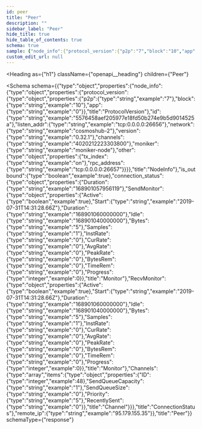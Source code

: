 ```yaml
---
id: peer
title: "Peer"
description: ""
sidebar_label: "Peer"
hide_title: true
hide_table_of_contents: true
schema: true
sample: {"node_info":{"protocol_version":{"p2p":"7","block":"10","app":"0"},"id":"5576458aef205977e18fd50b274e9b5d9014525a","listen_addr":"tcp:0.0.0.0:26656","network":"cosmoshub-2","version":"0.32.1","channels":"4020212223303800","moniker":"moniker-node","other":{"tx_index":"on","rpc_address":"tcp:0.0.0.0:26657"}},"is_outbound":true,"connection_status":{"Duration":"168901057956119","SendMonitor":{"Active":true,"Start":"2019-07-31T14:31:28.66Z","Duration":"168901060000000","Idle":"168901040000000","Bytes":"5","Samples":"1","InstRate":"0","CurRate":"0","AvgRate":"0","PeakRate":"0","BytesRem":"0","TimeRem":"0","Progress":0},"RecvMonitor":{"Active":true,"Start":"2019-07-31T14:31:28.66Z","Duration":"168901060000000","Idle":"168901040000000","Bytes":"5","Samples":"1","InstRate":"0","CurRate":"0","AvgRate":"0","PeakRate":"0","BytesRem":"0","TimeRem":"0","Progress":0},"Channels":[{"ID":48,"SendQueueCapacity":"1","SendQueueSize":"0","Priority":"5","RecentlySent":"0"}]},"remote_ip":"95.179.155.35"}
custom_edit_url: null
---
```



<Heading
  as={"h1"}
  className={"openapi__heading"}
  children={"Peer"}
>
</Heading>





<Schema
  schema={{"type":"object","properties":{"node_info":{"type":"object","properties":{"protocol_version":{"type":"object","properties":{"p2p":{"type":"string","example":"7"},"block":{"type":"string","example":"10"},"app":{"type":"string","example":"0"}},"title":"ProtocolVersion"},"id":{"type":"string","example":"5576458aef205977e18fd50b274e9b5d9014525a"},"listen_addr":{"type":"string","example":"tcp:0.0.0.0:26656"},"network":{"type":"string","example":"cosmoshub-2"},"version":{"type":"string","example":"0.32.1"},"channels":{"type":"string","example":"4020212223303800"},"moniker":{"type":"string","example":"moniker-node"},"other":{"type":"object","properties":{"tx_index":{"type":"string","example":"on"},"rpc_address":{"type":"string","example":"tcp:0.0.0.0:26657"}}}},"title":"NodeInfo"},"is_outbound":{"type":"boolean","example":true},"connection_status":{"type":"object","properties":{"Duration":{"type":"string","example":"168901057956119"},"SendMonitor":{"type":"object","properties":{"Active":{"type":"boolean","example":true},"Start":{"type":"string","example":"2019-07-31T14:31:28.66Z"},"Duration":{"type":"string","example":"168901060000000"},"Idle":{"type":"string","example":"168901040000000"},"Bytes":{"type":"string","example":"5"},"Samples":{"type":"string","example":"1"},"InstRate":{"type":"string","example":"0"},"CurRate":{"type":"string","example":"0"},"AvgRate":{"type":"string","example":"0"},"PeakRate":{"type":"string","example":"0"},"BytesRem":{"type":"string","example":"0"},"TimeRem":{"type":"string","example":"0"},"Progress":{"type":"integer","example":0}},"title":"Monitor"},"RecvMonitor":{"type":"object","properties":{"Active":{"type":"boolean","example":true},"Start":{"type":"string","example":"2019-07-31T14:31:28.66Z"},"Duration":{"type":"string","example":"168901060000000"},"Idle":{"type":"string","example":"168901040000000"},"Bytes":{"type":"string","example":"5"},"Samples":{"type":"string","example":"1"},"InstRate":{"type":"string","example":"0"},"CurRate":{"type":"string","example":"0"},"AvgRate":{"type":"string","example":"0"},"PeakRate":{"type":"string","example":"0"},"BytesRem":{"type":"string","example":"0"},"TimeRem":{"type":"string","example":"0"},"Progress":{"type":"integer","example":0}},"title":"Monitor"},"Channels":{"type":"array","items":{"type":"object","properties":{"ID":{"type":"integer","example":48},"SendQueueCapacity":{"type":"string","example":"1"},"SendQueueSize":{"type":"string","example":"0"},"Priority":{"type":"string","example":"5"},"RecentlySent":{"type":"string","example":"0"}},"title":"Channel"}}},"title":"ConnectionStatus"},"remote_ip":{"type":"string","example":"95.179.155.35"}},"title":"Peer"}}
  schemaType={"response"}
>
  
</Schema>
            